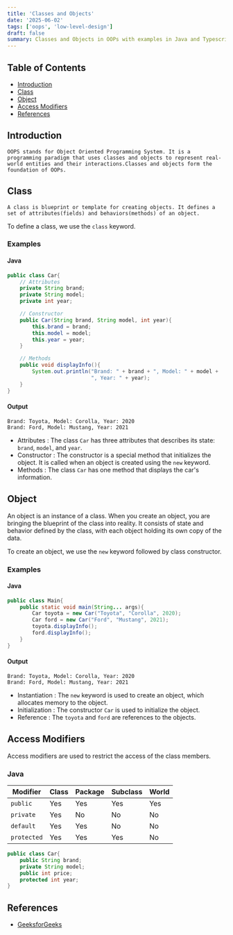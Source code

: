 ```yaml
---
title: 'Classes and Objects'
date: '2025-06-02'
tags: ['oops', 'low-level-design']
draft: false
summary: Classes and Objects in OOPs with examples in Java and Typescript.
---
```


## Table of Contents

- [Introduction](#introduction)
- [Class](#class)
- [Object](#object)
- [Access Modifiers](#access-modifiers)
- [References](#references)

## Introduction

    OOPS stands for Object Oriented Programming System. It is a programming paradigm that uses classes and objects to represent real-world entities and their interactions.Classes and objects form the foundation of OOPs.

## Class

    A class is blueprint or template for creating objects. It defines a set of attributes(fields) and behaviors(methods) of an object.

To define a class, we use the `class` keyword.

### Examples

#### Java

```java
public class Car{
    // Attributes
    private String brand;
    private String model;
    private int year;

    // Constructor
    public Car(String brand, String model, int year){
        this.brand = brand;
        this.model = model;
        this.year = year;
    }

    // Methods
    public void displayInfo(){
        System.out.println("Brand: " + brand + ", Model: " + model +
                           ", Year: " + year);
    }
}
```

#### Output

```
Brand: Toyota, Model: Corolla, Year: 2020
Brand: Ford, Model: Mustang, Year: 2021
```

- Attributes : The class `Car` has three attributes that describes its state: `brand`, `model`, and `year`.
- Constructor : The constructor is a special method that initializes the object. It is called when an object is created using the `new` keyword.
- Methods : The class `Car` has one method that displays the car's information.

## Object

An object is an instance of a class. When you create an object, you are bringing the blueprint of the class into reality. It consists of state and behavior defined by the class, with each object holding its own copy of the data.

To create an object, we use the `new` keyword followed by class constructor.

### Examples

#### Java

```java
public class Main{
    public static void main(String... args){
        Car toyota = new Car("Toyota", "Corolla", 2020);
        Car ford = new Car("Ford", "Mustang", 2021);
        toyota.displayInfo();
        ford.displayInfo();
    }
}
```

#### Output

```
Brand: Toyota, Model: Corolla, Year: 2020
Brand: Ford, Model: Mustang, Year: 2021
```

- Instantiation : The `new` keyword is used to create an object, which allocates memory to the object.
- Initialization : The constructor `Car` is used to initialize the object.
- Reference : The `toyota` and `ford` are references to the objects.

## Access Modifiers

Access modifiers are used to restrict the access of the class members.

### Java

| Modifier    | Class | Package | Subclass | World |
| ----------- | ----- | ------- | -------- | ----- |
| `public`    | Yes   | Yes     | Yes      | Yes   |
| `private`   | Yes   | No      | No       | No    |
| `default`   | Yes   | Yes     | No       | No    |
| `protected` | Yes   | Yes     | Yes      | No    |

```java
public class Car{
    public String brand;
    private String model;
    public int price;
    protected int year;
}
```

## References

- [GeeksforGeeks](https://www.geeksforgeeks.org/classes-objects-java/)
